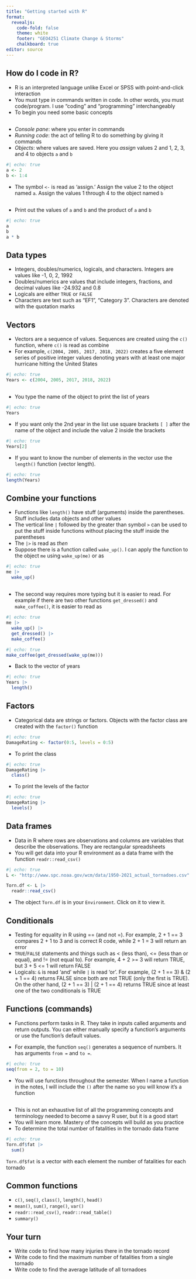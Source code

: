 ```yaml
---
title: "Getting started with R"
format: 
  revealjs:
    code-fold: false
    theme: white
    footer: "GEO4251 Climate Change & Storms"
    chalkboard: true
editor: source
---
```


## How do I code in R?

-   R is an interpreted language unlike Excel or SPSS with point-and-click interaction
-   You must type in commands written in code. In other words, you must code/program. I use "coding" and "programming" interchangeably
-   To begin you need some basic concepts

## 

-   *Console pane*: where you enter in commands
-   *Running code*: the act of telling R to do something by giving it commands
-   *Objects*: where values are saved. Here you *assign* values 2 and 1, 2, 3, and 4 to objects `a` and `b`

```r
#| echo: true
a <- 2
b <- 1:4
```

-   The symbol `<-` is read as 'assign.' Assign the value 2 to the object named `a`. Assign the values 1 through 4 to the object named `b`

## 

-   Print out the values of `a` and `b` and the product of `a` and `b`

```r
#| echo: true
a
b
a * b
```

## Data types

-   Integers, doubles/numerics, logicals, and characters. Integers are values like -1, 0, 2, 1992
-   Doubles/numerics are values that include integers, fractions, and decimal values like -24.932 and 0.8
-   Logicals are either `TRUE` or `FALSE`
-   Characters are text such as "EF1", "Category 3". Characters are denoted with the quotation marks

## Vectors

-   Vectors are a sequence of values. Sequences are created using the `c()` function, where `c()` is read as combine
-   For example, `c(2004, 2005, 2017, 2018, 2022)` creates a five element series of positive integer values denoting years with at least one major hurricane hitting the United States

```r
#| echo: true
Years <- c(2004, 2005, 2017, 2018, 2022)
```

## 

-   You type the name of the object to print the list of years

```r
#| echo: true
Years
```

-   If you want only the 2nd year in the list use square brackets `[ ]` after the name of the object and include the value 2 inside the brackets

```r
#| echo: true
Years[2]
```

-   If you want to know the number of elements in the vector use the `length()` function (vector length).

```r
#| echo: true
length(Years)
```

## Combine your functions

-   Functions like `length()` have stuff (arguments) inside the parentheses. Stuff includes data objects and other values
-   The vertical line `|` followed by the greater than symbol `>` can be used to put the stuff inside functions without placing the stuff inside the parentheses
-   The `|>` is read as *then*
-   Suppose there is a function called `wake_up()`. I can apply the function to the object `me` using `wake_up(me)` or as

```r
#| echo: true
me |>
  wake_up()
```

## 

-   The second way requires more typing but it is easier to read. For example if there are two other functions `get_dressed()` and `make_coffee()`, it is easier to read as

```r
#| echo: true
me |>
  wake_up() |>
  get_dressed() |>
  make_coffee()
```

```r
#| echo: true
make_coffee(get_dressed(wake_up(me)))
```

-   Back to the vector of years

```r
#| echo: true
Years |>
  length()
```

## Factors

-   Categorical data are strings or factors. Objects with the factor class are created with the `factor()` function

```r
#| echo: true
DamageRating <- factor(0:5, levels = 0:5)
```

-   To print the class

```r
#| echo: true
DamageRating |>
  class()
```

-   To print the levels of the factor

```r
#| echo: true
DamageRating |>
  levels()
```

## Data frames

-   Data in R where rows are observations and columns are variables that describe the observations. They are rectangular spreadsheets
-   You will get data into your R environment as a data frame with the function `readr::read_csv()`

```r
#| echo: true
L <- "http://www.spc.noaa.gov/wcm/data/1950-2021_actual_tornadoes.csv"

Torn.df <- L |>
  readr::read_csv()
```

-   The object `Torn.df` is in your `Environment`. Click on it to view it.

## Conditionals

-   Testing for equality in R using == (and not =). For example, 2 + 1 == 3 compares 2 + 1 to 3 and is correct R code, while 2 + 1 = 3 will return an error
-   `TRUE`/`FALSE` statements and things such as \< (less than), \<= (less than or equal), and != (not equal to). For example, 4 + 2 \>= 3 will return TRUE, but 3 + 5 \<= 1 will return FALSE
-   Logicals: `&` is read 'and' while `|` is read 'or'. For example, (2 + 1 == 3) & (2 + 1 == 4) returns FALSE since both are not TRUE (only the first is TRUE). On the other hand, (2 + 1 == 3) \| (2 + 1 == 4) returns TRUE since at least one of the two conditionals is TRUE

## Functions (commands)

-   Functions perform tasks in R. They take in inputs called arguments and return outputs. You can either manually specify a function's arguments or use the function's default values.

-   For example, the function `seq()` generates a sequence of numbers. It has arguments `from =` and `to =`.

```r
#| echo: true
seq(from = 2, to = 10)
```

-   You will use functions throughout the semester. When I name a function in the notes, I will include the `()` after the name so you will know it's a function

## 

-   This is not an exhaustive list of all the programming concepts and terminology needed to become a savvy R user, but it is a good start
-   You will learn more. Mastery of the concepts will build as you practice
-   To determine the total number of fatalities in the tornado data frame

```r
#| echo: true
Torn.df$fat |>
  sum()
```

`Torn.df$fat` is a vector with each element the number of fatalities for each tornado

## Common functions

-   `c()`, `seq()`, `class()`, `length()`, `head()`
-   `mean()`, `sum()`, `range()`, `var()`
-   `readr::read_csv()`, `readr::read_table()`
-   `summary()`

## Your turn

-   Write code to find how many injuries there in the tornado record
-   Write code to find the maximum number of fatalities from a single tornado
-   Write code to find the average latitude of all tornadoes
